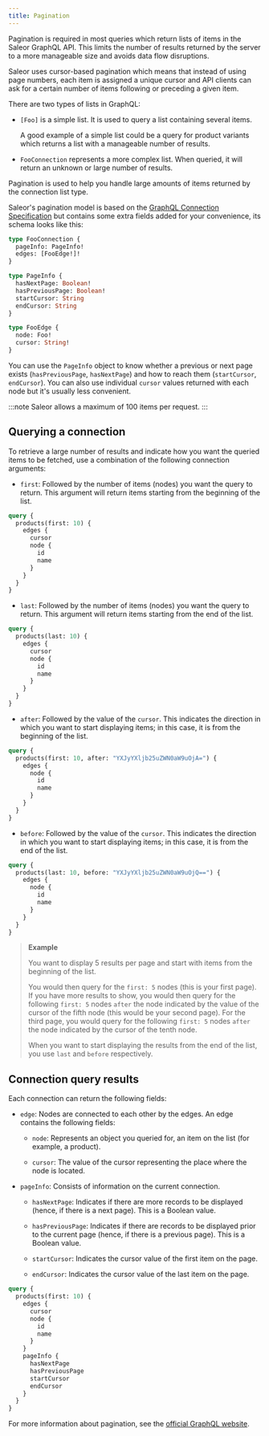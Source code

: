 ```yaml
---
title: Pagination
---
```


Pagination is required in most queries which return lists of items in the Saleor GraphQL API. This limits the number of results returned by the server to a more manageable size and avoids data flow disruptions.

Saleor uses cursor-based pagination which means that instead of using page numbers, each item is assigned a unique cursor and API clients can ask for a certain number of items following or preceding a given item.

There are two types of lists in GraphQL:

- `[Foo]` is a simple list. It is used to query a list containing several items.

  A good example of a simple list could be a query for product variants which returns a list with a manageable number of results.

- `FooConnection` represents a more complex list. When queried, it will return an unknown or large number of results.

Pagination is used to help you handle large amounts of items returned by the connection list type.

Saleor's pagination model is based on the [GraphQL Connection Specification](https://facebook.github.io/relay/graphql/connections.htm) but contains some extra fields added for your convenience, its schema looks like this:

```graphql
type FooConnection {
  pageInfo: PageInfo!
  edges: [FooEdge!]!
}

type PageInfo {
  hasNextPage: Boolean!
  hasPreviousPage: Boolean!
  startCursor: String
  endCursor: String
}

type FooEdge {
  node: Foo!
  cursor: String!
}
```

You can use the `PageInfo` object to know whether a previous or next page exists (`hasPreviousPage`, `hasNextPage`) and how to reach them (`startCursor`, `endCursor`). You can also use individual `cursor` values returned with each node but it's usually less convenient.

:::note
Saleor allows a maximum of 100 items per request.
:::

## Querying a connection

To retrieve a large number of results and indicate how you want the queried items to be fetched, use a combination of the following connection arguments:

- `first`: Followed by the number of items (nodes) you want the query to return. This argument will return items starting from the beginning of the list.

```graphql {2}
query {
  products(first: 10) {
    edges {
      cursor
      node {
        id
        name
      }
    }
  }
}
```

- `last`: Followed by the number of items (nodes) you want the query to return. This argument will return items starting from the end of the list.

```graphql {2}
query {
  products(last: 10) {
    edges {
      cursor
      node {
        id
        name
      }
    }
  }
}
```

- `after`: Followed by the value of the `cursor`. This indicates the direction in which you want to start displaying items; in this case, it is from the beginning of the list.

```graphql {2}
query {
  products(first: 10, after: "YXJyYXljb25uZWN0aW9uOjA=") {
    edges {
      node {
        id
        name
      }
    }
  }
}
```

- `before`: Followed by the value of the `cursor`. This indicates the direction in which you want to start displaying items; in this case, it is from the end of the list.

```graphql {2}
query {
  products(last: 10, before: "YXJyYXljb25uZWN0aW9uOjQ==") {
    edges {
      node {
        id
        name
      }
    }
  }
}
```

> **Example**
>
> You want to display 5 results per page and start with items from the beginning of the list.
>
> You would then query for the `first: 5` nodes (this is your first page). If you have more results to show, you would then query for the following `first: 5` nodes `after` the node indicated by the value of the cursor of the fifth node (this would be your second page). For the third page, you would query for the following `first: 5` nodes `after` the node indicated by the cursor of the tenth node.
>
> When you want to start displaying the results from the end of the list, you use `last` and `before` respectively.

## Connection query results

Each connection can return the following fields:

- `edge`: Nodes are connected to each other by the edges. An edge contains the following fields:

  - `node`: Represents an object you queried for, an item on the list (for example, a product).

  - `cursor`: The value of the cursor representing the place where the node is located.

- `pageInfo`: Consists of information on the current connection.

  - `hasNextPage`: Indicates if there are more records to be displayed (hence, if there is a next page). This is a Boolean value.

  - `hasPreviousPage`: Indicates if there are records to be displayed prior to the current page (hence, if there is a previous page). This is a Boolean value.

  - `startCursor`: Indicates the cursor value of the first item on the page.

  - `endCursor`: Indicates the cursor value of the last item on the page.

```graphql
query {
  products(first: 10) {
    edges {
      cursor
      node {
        id
        name
      }
    }
    pageInfo {
      hasNextPage
      hasPreviousPage
      startCursor
      endCursor
    }
  }
}
```

For more information about pagination, see the [official GraphQL website](https://graphql.org/learn/pagination/).
